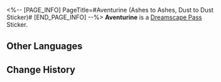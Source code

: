 <%-- [PAGE_INFO]
PageTitle=#Aventurine (Ashes to Ashes, Dust to Dust Sticker)#
[END_PAGE_INFO] --%>
{{Stub|Location information}}
{{Item Infobox
|title       = Aventurine
|id          = 225003
|image       = Dreamscape Pass Sticker Aventurine (Ashes to Ashes Dust to Dust Sticker).png{{subst:void|<!--$UPLOAD:<<SpriteOutput/TravelBrochure/StickFigures/225003.png>-<Dreamscape Pass Sticker Aventurine (Ashes to Ashes Dust to Dust Sticker).png>-<Item Icons>>-->}}
|type        = Dreamscape Pass Sticker
|type2       = Ashes to Ashes, Dust to Dust Stickers
|invCategory = 
|rarity      = 4
|effect      = 
|description = Digital stickers that can be used to decorate the pages of the Dreamtour Handbook. They come in many different styles.
|source1     = [[Unlocked by Default]]
}}
{{Description|I see it. You must keep winning.}}
'''Aventurine''' is a [[Dreamscape Pass]] Sticker.

==Other Languages==
{{Other Languages
|en   = Aventurine
|zhs  = 砂金
|zht  = 砂金
|ja   = アベンチュリン
|ko   = 어벤츄린
|es   = Aventurino
|fr   = Aventurine
|ru   = Авантюрин
|th   = Aventurine
|vi   = Aventurine
|de   = Aventurin
|id   = Aventurine
|pt   = Aventurine
}}

==Change History==
{{Change History|2.3}}